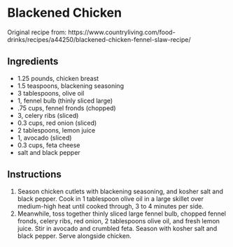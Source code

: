 # Blackened Chicken {#blackenedchicken}

Original recipe from: https://www.countryliving.com/food-drinks/recipes/a44250/blackened-chicken-fennel-slaw-recipe/

## Ingredients

- 1.25 pounds,    chicken breast
- 1.5 teaspoons,  blackening seasoning
- 3 tablespoons,    olive oil
- 1,               fennel bulb (thinly sliced large) 
- .75 cups,        fennel fronds (chopped)
- 3,                celery ribs (sliced)
- 0.3 cups,         red onion (sliced)
- 2 tablespoons,    lemon juice
- 1,                avocado (sliced)
- 0.3 cups,         feta cheese
- salt and black pepper

## Instructions

1. Season chicken cutlets with blackening seasoning, and kosher salt and black pepper. Cook in 1 tablespoon olive oil in a large skillet over medium-high heat until cooked through, 3 to 4 minutes per side.
2. Meanwhile, toss together thinly sliced large fennel bulb, chopped fennel fronds, celery ribs, red onion, 2 tablespoons olive oil, and fresh lemon juice. Stir in avocado and crumbled feta. Season with kosher salt and black pepper. Serve alongside chicken.
